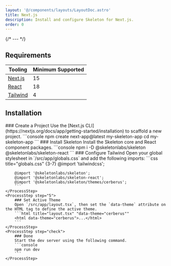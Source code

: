 ```yaml
---
layout: '@/components/layouts/LayoutDoc.astro'
title: Next.js
description: Install and configure Skeleton for Next.js.
order: 0
---
```



{/* --- */}

## Requirements

| Tooling                              | Minimum Supported |
| ------------------------------------ | ----------------- |
| [Next.js](https://nextjs.org/)       | 15                |
| [React](https://react.dev/)          | 18                |
| [Tailwind](https://tailwindcss.com/) | 4                 |

## Installation

<Process>
    <ProcessStep step="1">
        ### Create a Project
        Use the [Next.js CLI](https://nextjs.org/docs/app/getting-started/installation) to scaffold a new project.
        ```console
        npm create next-app@latest my-skeleton-app 
        cd my-skeleton-app
        ```
    </ProcessStep>
    <ProcessStep step="2">
        ### Install Skeleton
        Install the Skeleton core and React component packages.
        ```console
        npm i -D @skeletonlabs/skeleton @skeletonlabs/skeleton-react
        ```
    </ProcessStep>
    <ProcessStep step="4">
        ### Configure Tailwind
        Open your global stylesheet in `/src/app/globals.css` and add the following imports:
        ```css title="globals.css" {3-7}
        @import 'tailwindcss';

        @import '@skeletonlabs/skeleton';
        @import '@skeletonlabs/skeleton-react';
        @import '@skeletonlabs/skeleton/themes/cerberus';
        ```
    </ProcessStep>
    <ProcessStep step="5">
        ### Set Active Theme
        Open `/src/app/layout.tsx`, then set the `data-theme` attribute on the HTML tag to define the active theme.
        ```html title="layout.tsx" "data-theme="cerberus""
        <html data-theme="cerberus">...</html>
        ```
    </ProcessStep>
    <ProcessStep step="check">
        ### Done
        Start the dev server using the following command.
    	```console
        npm run dev
        ```
    </ProcessStep>

</Process>
